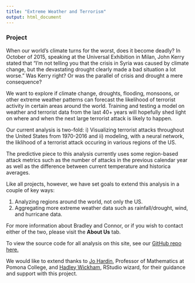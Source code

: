 ```yaml
---
title: "Extreme Weather and Terrorism"
output: html_document
---
```


### Project

When our world’s climate turns for the worst, does it become deadly? In October of 2015, speaking at the Universal Exhibition in Milan, John Kerry stated that “I’m not telling you that the crisis in Syria was caused by climate change, but the devastating drought clearly made a bad situation a lot worse.” Was Kerry right? Or was the parallel of crisis and drought a mere consequence? 

We want to explore if climate change, droughts, flooding, monsoons, or other extreme weather patterns can forecast the likelihood of terrorist activity in certain areas around the world. Training and testing a model on weather and terrorist data from the last 40+ years will hopefully shed light on where and when the next large terrorist attack is likely to happen.

\vspace{1cm}

Our current analysis is two-fold: i) Visualizing terrorist attacks throughout the United States from 1970-2016 and ii) modeling, with a neural network, the liklihood of a terrorist attack occuring in various regions of the US.

The predictive piece to this analysis currently uses some region-based attack metrics such as the number of attacks in the previous calendar year as well as the difference between current temperature and historica averages. 

Like all projects, however, we have set goals to extend this analysis in a couple of key ways:

1. Analyzing regions around the world, not only the US.
2. Aggregating more extreme weather data such as rainfall/drought, wind, and hurricane data.

\vspace{5mm}

For more information about Bradley and Connor, or if you wish to contact either of the two, please visit the **About Us** tab.

To view the source code for all analysis on this site, see our [GitHub repo here.](https://github.com/ST47S-CompStats-Fall2017/ma154-project13-teamclimate)


We would like to extend thanks to [Jo Hardin](http://research.pomona.edu/johardin/), Professor of Mathematics at Pomona College, and [Hadley Wickham](http://hadley.nz/), RStudio wizard, for their guidance and support with this project. 
